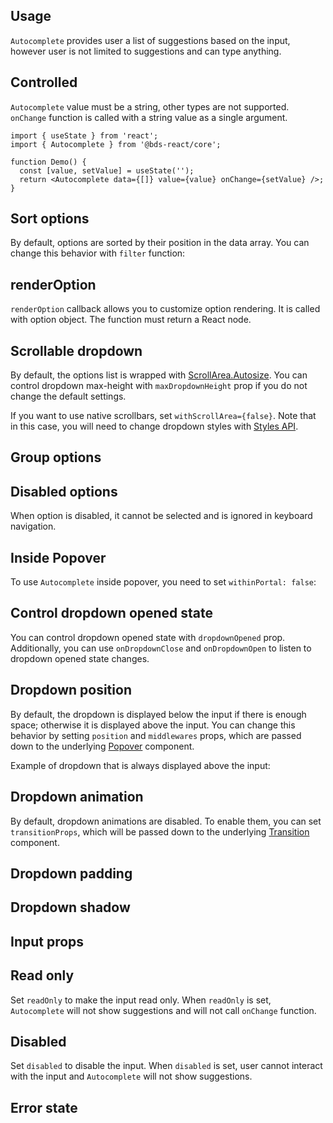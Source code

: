 

<ComboboxDisclaimer component="Autocomplete" />

## Usage

`Autocomplete` provides user a list of suggestions based on the input,
however user is not limited to suggestions and can type anything.

<Demo data={AutocompleteDemos.usage} />

## Controlled

`Autocomplete` value must be a string, other types are not supported.
`onChange` function is called with a string value as a single argument.

```tsx
import { useState } from 'react';
import { Autocomplete } from '@bds-react/core';

function Demo() {
  const [value, setValue] = useState('');
  return <Autocomplete data={[]} value={value} onChange={setValue} />;
}
```

<ComboboxData component="Autocomplete" />

<ComboboxFiltering component="Autocomplete" />

<Demo data={AutocompleteDemos.search} />

## Sort options

By default, options are sorted by their position in the data array. You can change this behavior
with `filter` function:

<Demo data={AutocompleteDemos.sort} />

<ComboboxLargeData component="Autocomplete" />

<Demo data={AutocompleteDemos.limit} />

## renderOption

`renderOption` callback allows you to customize option rendering. It is called with option object.
The function must return a React node.

<Demo data={AutocompleteDemos.renderOption} />

## Scrollable dropdown

By default, the options list is wrapped with [ScrollArea.Autosize](/core/scroll-area).
You can control dropdown max-height with `maxDropdownHeight` prop if you do not change the default settings.

If you want to use native scrollbars, set `withScrollArea={false}`. Note that in this case,
you will need to change dropdown styles with [Styles API](/styles/styles-api).

<Demo data={AutocompleteDemos.scrollArea} />

## Group options

<Demo data={AutocompleteDemos.groups} />

## Disabled options

When option is disabled, it cannot be selected and is ignored in keyboard navigation.

<Demo data={AutocompleteDemos.disabledOptions} />

<ComboboxProps component="Autocomplete" />

## Inside Popover

To use `Autocomplete` inside popover, you need to set `withinPortal: false`:

<Demo data={AutocompleteDemos.withinPopover} />

## Control dropdown opened state

You can control dropdown opened state with `dropdownOpened` prop. Additionally,
you can use `onDropdownClose` and `onDropdownOpen` to listen to dropdown opened state changes.

<Demo data={AutocompleteDemos.dropdownOpened} />

## Dropdown position

By default, the dropdown is displayed below the input if there is enough space; otherwise it is displayed above the input.
You can change this behavior by setting `position` and `middlewares` props, which are passed down to the
underlying [Popover](/core/popover) component.

Example of dropdown that is always displayed above the input:

<Demo data={AutocompleteDemos.dropdownPosition} />

## Dropdown animation

By default, dropdown animations are disabled. To enable them, you can set `transitionProps`,
which will be passed down to the underlying [Transition](/core/transition) component.

<Demo data={AutocompleteDemos.dropdownAnimation} />

## Dropdown padding

<Demo data={AutocompleteDemos.dropdownPadding} />

## Dropdown shadow

<Demo data={AutocompleteDemos.dropdownShadow} />

<InputSections component="Autocomplete" />

<Demo data={AutocompleteDemos.sections} />

## Input props

<InputFeatures component="Autocomplete" element="input" />

<Demo data={AutocompleteDemos.configurator} />

## Read only

Set `readOnly` to make the input read only. When `readOnly` is set,
`Autocomplete` will not show suggestions and will not call `onChange` function.

<Demo data={AutocompleteDemos.readOnly} />

## Disabled

Set `disabled` to disable the input. When `disabled` is set,
user cannot interact with the input and `Autocomplete` will not show suggestions.

<Demo data={AutocompleteDemos.disabled} />

## Error state

<Demo data={AutocompleteDemos.error} />

<StylesApiSelectors component="Autocomplete" />

<Demo data={AutocompleteDemos.stylesApi} />

<GetElementRef component="Autocomplete" refType="input" />

<InputAccessibility component="Autocomplete" />
